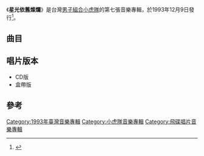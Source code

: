 {{Infobox Album
| Name           = 星光依舊燦爛
| Type           = 專輯
| Artist         = [[小虎隊_(台灣)|小虎隊]]
| Released       = 1993年12月9日
| Recorded       = 1993年
| Genre          = [[國語流行音樂|國語流行音樂]]
| Length         = 43:19
| Label          = [[飛碟唱片|飛碟唱片]]
| Producer       = 
| Reviews        = 
| Chart position =  
| Certification  = 
| Last album     = [[Best_Dance_Remix|Best Dance Remix]]<br/>（1992年）
| This album     = '''星光依舊燦爛''' <br /> （1993年）
| Next album     = [[快樂的感覺永遠一樣|快樂的感覺永遠一樣]]<br/>（1994年）
| Misc           = 
}}

《'''星光依舊燦爛'''》是台灣[[男子組合|男子組合]][[小虎隊_(台灣)|小虎隊]]的第七張音樂專輯，於1993年12月9日發行<ref>{{Cite book|title=流行音乐教育系列丛书 中国流行音乐简史|last=尤静波著|first=|publisher=上海：上海音乐出版社|year=2015.09|isbn=978-7-5523-0844-0|location=|pages=309}}</ref>。

==曲目==
{{tracklist
| headline     = 
| total_length = 43:19
| title_width  = 16%
| all_producer = [[李子恆|李子恆]]

| title1         = 星光依舊燦爛
| music1         = [[李子恆|李子恆]]
| lyrics1        = 李子恆
| arranger1      = [[何國杰|何國杰]]
| producer1      = 
| longnote1      = 第一主打歌
| note1          = 
| length1        = 4:41

| title2         = 最愛是你
| music2         = [[林一平_(音樂人)|林一平]] 
| lyrics2        = [[蔣東良|蔣東良]] 
| arranger2      = [[Belinda_Foo|Belinda Foo]]
| producer2      = 
| longnote2      =
| note2          = [[吳奇隆|吳奇隆]]
| length2        = 4:17

| title3         = 意亂情迷
| music3         = [[陳耀川|陳耀川]]
| lyrics3        = [[劉虞瑞|劉虞瑞]]
| arranger3      = [[Iskandar_Ismail|Iskandar Ismail]]
| producer3      = 
| longnote3      = 
| note3          = [[陳志朋|陳志朋]]
| length3        = 3:59 

| title4         = 我的心你一定看得見
| music4         = 李子恆
| lyrics4        = [[宋文善|宋文善]]<br>[[蘇有朋|蘇有朋]]<br>李子恆
| arranger4      = Belinda Foo
| producer4      = 
| longnote4      = 
| note4          = [[蘇有朋|蘇有朋]]
| length4        = 4:36

| title5         = 請不要將眼淚往心裡藏
| music5         = [[黃雅莉|黃雅莉]]
| lyrics5        = [[熊儒賢|熊儒賢]] 
| arranger5      = Iskandar Ismail 
| producer5      = 
| longnote5      = 
| note5          = 陳志朋
| length5        = 4:09

| title6         = 永遠
| music6         = [[陳大力|陳大力]]<br>[[陳秀男|陳秀男]] 
| lyrics6        = 陳大力 
| arranger6      = 何國杰
| producer6      = 
| longnote6      = 第二主打歌<br>原唱為[[葉蒨文|葉蒨文]]
| note6          = 
| length6        = 4:18

| title7         = 天地一沙鷗
| music7         = [[戚小戀|戚小戀]] 
| lyrics7        = 陳樂融
| arranger7      = Belinda Foo
| producer7      = 
| longnote7      = 
| note7          = 蘇有朋
| length7        = 4:24
 
| title8         = 好久沒有人愛我
| music8         = [[張玉美|張玉美]]
| lyrics8        = [[Jean|Jean]]  
| arranger8      = Iskandar Ismail
| producer8      = 
| longnote8      = 
| note8          = 陳志朋
| length8        = 4:35

| title9         = Loving You
| music9         = [[橫山輝一|橫山輝一]]
| lyrics9        = 李子恆
| arranger9      = [[杜自持|杜自持]] 
| producer9      = 
| longnote9      = 改編自橫山輝一的《Loving You》<br>粵語版本為《Loving You》
| note9          = 吳奇隆
| length9        = 3:30

| title10        = 星光依舊燦爛
| music10        = 李子恆
| lyrics10       = 
| arranger10     = 何國杰
| producer10     =
| note10         = 伴唱版
| longnote10     = 
| length10       = 4:38
}}

== 唱片版本 ==
*CD版
*盒帶版

==參考==
{{reflist}}

{{小虎隊 (台灣)}}

[[Category:1993年臺灣音樂專輯|Category:1993年臺灣音樂專輯]]
[[Category:小虎隊音樂專輯|Category:小虎隊音樂專輯]]
[[Category:飛碟唱片音樂專輯|Category:飛碟唱片音樂專輯]]